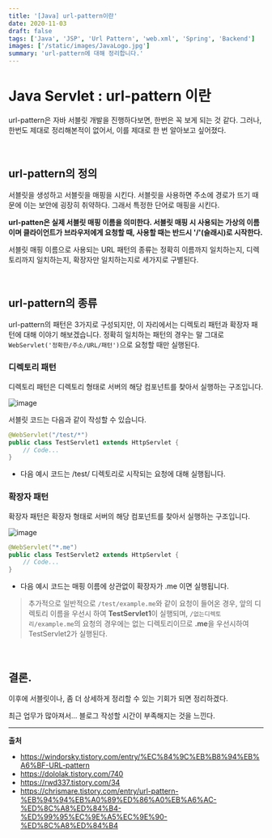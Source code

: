 ```yaml
---
title: '[Java] url-pattern이란'
date: 2020-11-03
draft: false
tags: ['Java', 'JSP', 'Url Pattern', 'web.xml', 'Spring', 'Backend']
images: ['/static/images/JavaLogo.jpg']
summary: 'url-pattern에 대해 정리합니다.'
---
```


# Java Servlet : url-pattern 이란

url-pattern은 자바 서블릿 개발을 진행하다보면, 한번은 꼭 보게 되는 것 같다. 그러나, 한번도 제대로 정리해본적이 없어서, 이를 제대로 한 번 알아보고 싶어졌다.

<br />

## url-pattern의 정의

서블릿을 생성하고 서블릿을 매핑을 시킨다. 서블릿을 사용하면 주소에 경로가 뜨기 때문에 이는 보안에 굉장히 취약하다. 그래서 특정한 단어로 매핑을 시킨다.

**url-patten은 실제 서블릿 매핑 이름을 의미한다. 서블릿 매핑 시 사용되는 가상의 이름이며 클라이언트가 브라우저에게 요청할 때, 사용할 때는 반드시 '/'(슬래시)로 시작한다.**

서블릿 매핑 이름으로 사용되는 URL 패턴의 종류는 정확히 이름까지 일치하는지, 디렉토리까지 일치하는지, 확장자만 일치하는지로 세가지로 구별된다.

<br />

## url-pattern의 종류

url-pattern의 패턴은 3가지로 구성되지만, 이 자리에서는 디렉토리 패턴과 확장자 패턴에 대해 이야기 해보겠습니다. 정확히 일치하는 패턴의 경우는 말 그대로 `WebServlet('정확한/주소/URL/패턴')`으로 요청할 때만 실행된다.

### 디렉토리 패턴

디렉토리 패턴은 디렉토리 형태로 서버의 해당 컴포넌트를 찾아서 실행하는 구조입니다.

![image](https://user-images.githubusercontent.com/42582516/98429019-98eaf000-20e7-11eb-9f3f-3de334e29015.png)

서블릿 코드는 다음과 같이 작성할 수 있습니다.

```java
@WebServlet("/test/*")
public class TestServlet1 extends HttpServlet {
    // Code...
}

```

- 다음 예시 코드는 /test/ 디렉토리로 시작되는 요청에 대해 실행됩니다.

### 확장자 패턴

확장자 패턴은 확장자 형태로 서버의 해당 컴포넌트를 찾아서 실행하는 구조입니다.

![image](https://user-images.githubusercontent.com/42582516/98429024-9dafa400-20e7-11eb-840a-0166bf5c0236.png)

```java
@WebServlet("*.me")
public class TestServlet2 extends HttpServlet {
    // Code...
}

```

- 다음 예시 코드는 매핑 이름에 상관없이 확장자가 .me 이면 실행됩니다.

> 추가적으로 일반적으로 `/test/example.me`와 같이 요청이 들어온 경우, 앞의 디렉토리 이름을 우선시 하여 **TestServlet1**이 실행되며, `/없는디렉토리/example.me`의 요청의 경우에는 없는 디렉토리이므로 **.me**을 우선시하여 TestServlet2가 실행된다.

<br />

## 결론.

이후에 서블릿이나, 좀 더 상세하게 정리할 수 있는 기회가 되면 정리하겠다.

최근 업무가 많아져서... 블로그 작성할 시간이 부족해지는 것을 느낀다.

---

**출처**

- https://windorsky.tistory.com/entry/%EC%84%9C%EB%B8%94%EB%A6%BF-URL-pattern
- https://dololak.tistory.com/740
- https://rwd337.tistory.com/34
- https://chrismare.tistory.com/entry/url-pattern-%EB%94%94%EB%A0%89%ED%86%A0%EB%A6%AC-%ED%8C%A8%ED%84%B4-%ED%99%95%EC%9E%A5%EC%9E%90-%ED%8C%A8%ED%84%B4

